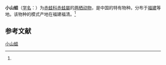 {{NoteTA|G1=LS}}
{{Speciesbox
| name = 小山蛙
| status = CR
| status_system = IUCN3.1
| status_ref = <ref name=IUCN>{{Cite iucn | author = Lau, Michael Wai Neng | author2 = Geng, Baorong | title = ''Glandirana minima'' | volume = 2004 | page = e.T58666A11821919 | date = 2004 | doi = 10.2305/IUCN.UK.2004.RLTS.T58666A11821919.en }}</ref>
| image = 
| genus = Glandirana
| species = minima
| authority = (Ting et Tsai, 1979)<ref name='id4994'>{{cite web| url =http://www.bioinfo.cn/db05/BjdwSpecies.php?action=view&id=4994| title =小山蛙| work =《中国动物物种编目数据库》| publisher =中国科学院微生物研究所| author =中国科学院动物研究所| accessdate =2009-04-11| deadurl =yes| archiveurl =https://web.archive.org/web/20160305034743/http://www.bioinfo.cn/db05/BjdwSpecies.php?action=view&id=4994| archivedate =2016-03-05}}</ref>
}}

'''小山蛙'''（[[学名|学名]]：{{lang|la|''Glandirana minima''}}）为[[赤蛙科|赤蛙科]][[赤蛙屬|赤蛙屬]]的[[两栖动物|两栖动物]]，是中国的特有物种。分布于[[福建|福建]]等地。该物种的模式产地在福建福清。<ref name='id4994'/>

== 参考文献 ==
{{reflist}}

{{Wikispecies|Rana minima}}
{{Taxonbar|from=Q428420}}

[[Category:蛙属|小山蛙]]


{{amphibian-stub}}